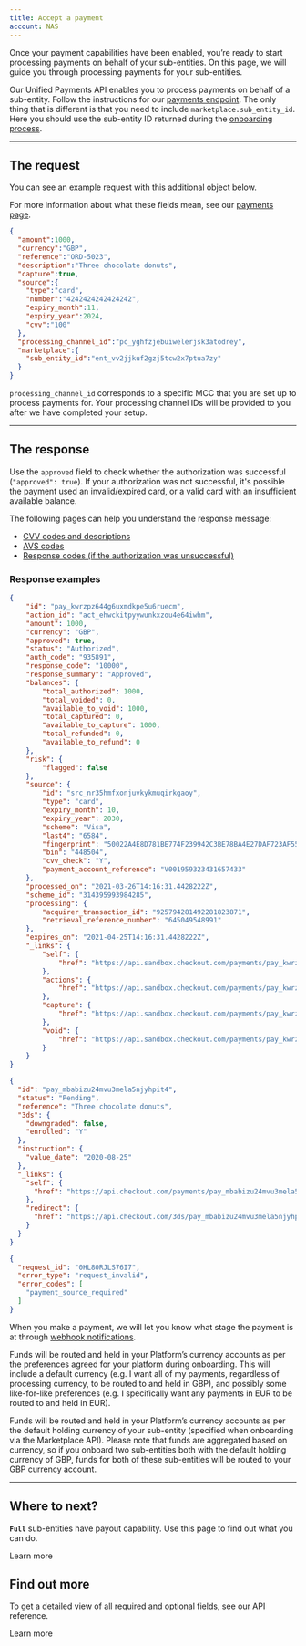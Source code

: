 ```yaml
---
title: Accept a payment
account: NAS
---
```


Once your payment capabilities have been enabled, you’re ready to start processing payments on behalf of your sub-entities. On this page, we will guide you through processing payments for your sub-entities.

Our Unified Payments API enables you to process payments on behalf of a sub-entity. Follow the instructions for our [payments endpoint](/payments/accept-payments/request-a-payment). The only thing that is different is that you need to include  `marketplace.sub_entity_id`. Here you should use the sub-entity ID returned during the [onboarding process](/marketplaces/about-onboarding).

---

## The request

You can see an example request with this additional object below.

For more information about what these fields mean, see our [payments page](/payments/accept-payments/request-a-payment).

```json
{
  "amount":1000,
  "currency":"GBP",
  "reference":"ORD-5023",
  "description":"Three chocolate donuts",
  "capture":true,
  "source":{
    "type":"card",
    "number":"4242424242424242",
    "expiry_month":11,
    "expiry_year":2024,
    "cvv":"100"
  },
  "processing_channel_id":"pc_yghfzjebuiwelerjsk3atodrey",
  "marketplace":{
    "sub_entity_id":"ent_vv2jjkuf2gzj5tcw2x7ptua7zy"
  }
}

```

<TipBox variant="info">

`processing_channel_id` corresponds to a specific MCC that you are set up to process payments for. Your processing channel IDs will be provided to you after we have completed your setup.

</TipBox>

---

## The response

Use the `approved` field to check whether the authorization was successful (`"approved": true`). If your authorization was not successful, it's possible the payment used an invalid/expired card, or a valid card with an insufficient available balance.

<TipBox variant="tip">

The following pages can help you understand the response message:

- [CVV codes and descriptions](/resources/codes/cvv-response-codes)
- [AVS codes](/resources/codes/avs-codes)
- [Response codes (if the authorization was unsuccessful)](/resources/codes/response-codes)

</TipBox>

### Response examples

<tabs>
<tab title="201 - Success">

```json withBorder=false
{
    "id": "pay_kwrzpz644g6uxmdkpe5u6ruecm",
    "action_id": "act_ehwckitpyywunkxzou4e64iwhm",
    "amount": 1000,
    "currency": "GBP",
    "approved": true,
    "status": "Authorized",
    "auth_code": "935891",
    "response_code": "10000",
    "response_summary": "Approved",
    "balances": {
        "total_authorized": 1000,
        "total_voided": 0,
        "available_to_void": 1000,
        "total_captured": 0,
        "available_to_capture": 1000,
        "total_refunded": 0,
        "available_to_refund": 0
    },
    "risk": {
        "flagged": false
    },
    "source": {
        "id": "src_nr35hmfxonjuvkykmuqirkgaoy",
        "type": "card",
        "expiry_month": 10,
        "expiry_year": 2030,
        "scheme": "Visa",
        "last4": "6584",
        "fingerprint": "50022A4E8D781BE774F239942C3BE78BA4E27DAF723AF559995749BE910A6E5D",
        "bin": "448504",
        "cvv_check": "Y",
        "payment_account_reference": "V001959323431657433"
    },
    "processed_on": "2021-03-26T14:16:31.4428222Z",
    "scheme_id": "314395993984285",
    "processing": {
        "acquirer_transaction_id": "925794281492281823871",
        "retrieval_reference_number": "645049548991"
    },
    "expires_on": "2021-04-25T14:16:31.4428222Z",
    "_links": {
        "self": {
            "href": "https://api.sandbox.checkout.com/payments/pay_kwrzpz644g6uxmdkpe5u6ruecm"
        },
        "actions": {
            "href": "https://api.sandbox.checkout.com/payments/pay_kwrzpz644g6uxmdkpe5u6ruecm/actions"
        },
        "capture": {
            "href": "https://api.sandbox.checkout.com/payments/pay_kwrzpz644g6uxmdkpe5u6ruecm/captures"
        },
        "void": {
            "href": "https://api.sandbox.checkout.com/payments/pay_kwrzpz644g6uxmdkpe5u6ruecm/voids"
        }
    }
}
```

</tab>
<tab title="202 - Payment asynchronous / further action required">

```json withBorder=false
{
  "id": "pay_mbabizu24mvu3mela5njyhpit4",
  "status": "Pending",
  "reference": "Three chocolate donuts",
  "3ds": {
    "downgraded": false,
    "enrolled": "Y"
  },
  "instruction": {
    "value_date": "2020-08-25"
  },
  "_links": {
    "self": {
      "href": "https://api.checkout.com/payments/pay_mbabizu24mvu3mela5njyhpit4"
    },
    "redirect": {
      "href": "https://api.checkout.com/3ds/pay_mbabizu24mvu3mela5njyhpit4"
    }
  }
}
```

</tab>
<tab title="422 - Invalid data was sent">

```json withBorder=false
{
  "request_id": "0HL80RJLS76I7",
  "error_type": "request_invalid",
  "error_codes": [
    "payment_source_required"
  ]
}
```

</tab>
</tabs>

When you make a payment, we will let you know what stage the payment is at through [webhook notifications](/workflows).

<tabs>
<tab title="Lite">
<Box horizontal="sm">

Funds will be routed and held in your Platform’s currency accounts as per the preferences agreed for your platform during onboarding. This will include a default currency (e.g. I want all of my payments, regardless of processing currency, to be routed to and held in GBP), and possibly some like-for-like preferences (e.g. I specifically want any payments in EUR to be routed to and held in EUR).

</Box>
</tab>
<tab title="Full">
<Box horizontal="sm">

Funds will be routed and held in your Platform’s currency accounts as per the default holding currency of your sub-entity (specified when onboarding via the Marketplace API). Please note that funds are aggregated based on currency, so if you onboard two sub-entities both with the default holding currency of GBP, funds for both of these sub-entities will be routed to your GBP currency account.

</Box>
</tab>
</tabs>

---

## Where to next?

<ContentPanel variant="heading" title="About making payouts" imgSrc="/docs/NAS/Marketplaces/about-making-payouts.svg">

**`Full`** sub-entities have payout capability. Use this page to find out what you can do.

<ButtonLink href="/marketplaces/about-payouts">Learn more</ButtonLink>
</ContentPanel>

## Find out more

<ContentPanel variant="heading" title="Marketplace API" imgSrc="/docs/NAS/Marketplaces/marketplaces-api.svg">

To get a detailed view of all required and optional fields, see our API reference.

<ButtonLink href="https://api-reference.checkout.com/preview/crusoe/#tag/Marketplace">Learn more</ButtonLink>
</ContentPanel>
